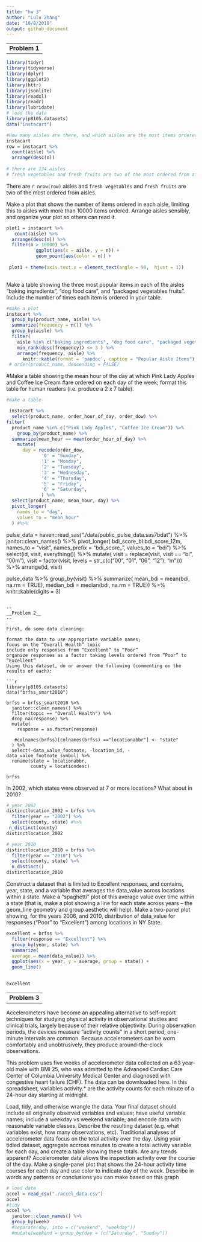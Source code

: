 ```yaml
---
title: "hw 3"
author: "Lulu Zhang"
date: "10/8/2019"
output: github_document
---
```



--
__Problem 1__
--


```r
library(tidyr)
library(tidyverse)
library(dplyr)
library(ggplot2)
library(httr)
library(jsonlite)
library(readxl)
library(readr)
library(lubridate)
# load the data
library(p8105.datasets)
data("instacart") 

```

```r
#How many aisles are there, and which aisles are the most items ordered from?
instacart
row = instacart %>% 
  count(aisle) %>% 
  arrange(desc(n))
 
# there are 134 aisles
# fresh vegetables and fresh fruits are two of the most ordered from aisles

```
There are `r nrow(row)` aisles and `fresh vegetables` and `fresh fruits` are two of the most ordered from aisles. 
  
Make a plot that shows the number of items ordered in each aisle, limiting this to aisles 
with more than 10000 items ordered. Arrange aisles sensibly, and organize your plot so others can read it.
```r
plot1 = instacart %>%
   count(aisle) %>% 
  arrange(desc(n)) %>% 
  filter(n > 10000) %>% 
           ggplot(aes(x = aisle, y = n)) +
           geom_point(aes(color = n)) +
 
 plot1 + theme(axis.text.x = element_text(angle = 90,  hjust = 1)) 
  
```

Make a table showing the three most popular items in each of the aisles “baking ingredients”, 
“dog food care”, and “packaged vegetables fruits”. Include the number of times each item is ordered in your table.
```r
#make a plot 
instacart %>% 
  group_by(product_name, aisle) %>% 
  summarize(frequency = n()) %>% 
  group_by(aisle) %>% 
  filter(
    aisle %in% c("baking ingredients", "dog food care", "packaged vegetables fruits"),
    min_rank(desc(frequency)) <= 3 ) %>% 
    arrange(frequency, aisle) %>% 
      knitr::kable(format = 'pandoc', caption = "Popular Aisle Items")
 # order(product_name, descending = FALSE)
```

  
#Make a table showing the mean hour of the day at which Pink Lady Apples and Coffee Ice Cream 
#are ordered on each day of the week; format this table for human readers (i.e. produce a 2 x 7 table).

```r
#make a table

 instacart %>% 
  select(product_name, order_hour_of_day, order_dow) %>% 
filter(
  product_name %in% c("Pink Lady Apples", "Coffee Ice Cream")) %>% 
    group_by(product_name) %>% 
  summarize(mean_hour == mean(order_hour_of_day) %>% 
    mutate(
      day = recode(order_dow, 
             '0' = "Sunday",
             '1' = "Monday",
             '2' = "Tuesday",
             '3' = "Wednesday",
             '4' = "Thursday",
             '5' = "Friday",
             '6' = "Saturday",
             ) %>% 
  select(product_name, mean_hour, day) %>% 
  pivot_longer(
    names_to = "day",
    values_to = "mean_hour"
  ) #%>% 
```
  
  pulse_data = 
  haven::read_sas("./data/public_pulse_data.sas7bdat") %>%
  janitor::clean_names() %>%
  pivot_longer(
    bdi_score_bl:bdi_score_12m,
    names_to = "visit", 
    names_prefix = "bdi_score_",
    values_to = "bdi") %>%
  select(id, visit, everything()) %>%
  mutate(
    visit = replace(visit, visit == "bl", "00m"),
    visit = factor(visit, levels = str_c(c("00", "01", "06", "12"), "m"))) %>%
  arrange(id, visit)

pulse_data %>% 
  group_by(visit) %>% 
  summarize(
    mean_bdi = mean(bdi, na.rm = TRUE),
    median_bdi = median(bdi, na.rm = TRUE)) %>% 
  knitr::kable(digits = 3)
```

--
__Problem 2__
--

First, do some data cleaning:

format the data to use appropriate variable names;
focus on the “Overall Health” topic
include only responses from “Excellent” to “Poor”
organize responses as a factor taking levels ordered from “Poor” to “Excellent”
Using this dataset, do or answer the following (commenting on the results of each):

```r
library(p8105.datasets)
data("brfss_smart2010")

brfss = brfss_smart2010 %>% 
  janitor::clean_names() %>% 
  filter(topic == "Overall Health") %>% 
  drop_na(response) %>% 
  mutate(
    response = as.factor(response)

   #colnames(brfss)[colnames(brfss) =="locationabbr"] <- "state"
  ) %>% 
  select(-data_value_footnote, -location_id, -data_value_footnote_symbol) %>% 
  rename(state = locationabbr,
         county = locationdesc)

brfss 
```

In 2002, which states were observed at 7 or more locations? What about in 2010?

```r
# year 2002
distinctlocation_2002 = brfss %>% 
  filter(year == "2002") %>%
  select(county, state) #%>%
 n_distinct(county)
distinctlocation_2002

# year 2010
distinctlocation_2010 = brfss %>% 
  filter(year == "2010") %>%
  select(county, state) %>%
  n_distinct()
distinctlocation_2010
```


Construct a dataset that is limited to Excellent responses, and contains, year, state, and a variable that averages the data_value across locations within a state. Make a “spaghetti” plot of this average value over time within a state (that is, make a plot showing a line for each state across years – the geom_line geometry and group aesthetic will help).
Make a two-panel plot showing, for the years 2006, and 2010, distribution of data_value for responses (“Poor” to “Excellent”) among locations in NY State.

```r
excellent = brfss %>% 
  filter(response == "Excellent") %>% 
  group_by(year, state) %>%
  summarize(
  average = mean(data_value)) %>% 
  ggplot(aes(x = year, y = average, group = state)) +
  geom_line()
  

excellent
```


--
__Problem 3__
--

Accelerometers have become an appealing alternative to self-report techniques for studying physical activity in observational studies and clinical trials, largely because of their relative objectivity. During observation periods, the devices measure “activity counts” in a short period; one-minute intervals are common. Because accelerometers can be worn comfortably and unobtrusively, they produce around-the-clock observations.

This problem uses five weeks of accelerometer data collected on a 63 year-old male with BMI 25, who was admitted to the Advanced Cardiac Care Center of Columbia University Medical Center and diagnosed with congestive heart failure (CHF). The data can be downloaded here. In this spreadsheet, variables activity.* are the activity counts for each minute of a 24-hour day starting at midnight.

Load, tidy, and otherwise wrangle the data. Your final dataset should include all originally observed variables and values; have useful variable names; include a weekday vs weekend variable; and encode data with reasonable variable classes. Describe the resulting dataset (e.g. what variables exist, how many observations, etc).
Traditional analyses of accelerometer data focus on the total activity over the day. Using your tidied dataset, aggregate accross minutes to create a total activity variable for each day, and create a table showing these totals. Are any trends apparent?
Accelerometer data allows the inspection activity over the course of the day. Make a single-panel plot that shows the 24-hour activity time courses for each day and use color to indicate day of the week. Describe in words any patterns or conclusions you can make based on this graph

```r
# load data
accel = read_csv("./accel_data.csv")
accel
#tidy
accel %>% 
  janitor::clean_names() %>% 
  group_by(week) 
  #separate(day, into = c("weekend", "weekday"))
  #mutate(weekend = group_by(day = (c("Saturday", "Sunday"))
```

